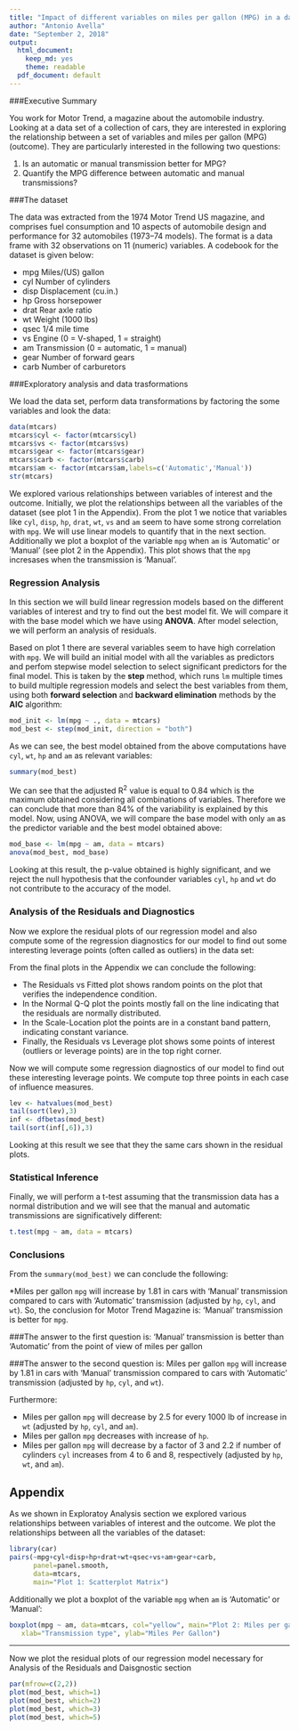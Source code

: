 ```yaml
---
title: "Impact of different variables on miles per gallon (MPG) in a data set of a collection of cars  "
author: "Antonio Avella"
date: "September 2, 2018"
output: 
  html_document:
    keep_md: yes
    theme: readable
  pdf_document: default
---
```



###Executive Summary

You work for Motor Trend, a magazine about the automobile industry. Looking at a data set of a collection of cars, they are interested in exploring the relationship between a set of variables and miles per gallon (MPG) (outcome). They are particularly interested in the following two questions:

1. Is an automatic or manual transmission better for MPG?
2. Quantify the MPG difference between automatic and manual transmissions?


###The dataset

The data was extracted from the 1974 Motor Trend US magazine, and comprises fuel consumption and 10 aspects of automobile design and performance for 32 automobiles (1973–74 models). The format is a data frame with 32 observations on 11 (numeric) variables. A codebook for the dataset is given below:

* mpg	 Miles/(US) gallon
* cyl	 Number of cylinders
* disp	 Displacement (cu.in.)
* hp	 Gross horsepower
* drat	 Rear axle ratio
* wt	 Weight (1000 lbs)
* qsec	 1/4 mile time
* vs	 Engine (0 = V-shaped, 1 = straight)
* am	 Transmission (0 = automatic, 1 = manual)
* gear	 Number of forward gears
* carb	 Number of carburetors


###Exploratory analysis and data trasformations

We load the data set, perform data transformations by factoring the some variables and look the data:

```r
data(mtcars)
mtcars$cyl <- factor(mtcars$cyl)
mtcars$vs <- factor(mtcars$vs)
mtcars$gear <- factor(mtcars$gear)
mtcars$carb <- factor(mtcars$carb)
mtcars$am <- factor(mtcars$am,labels=c('Automatic','Manual'))
str(mtcars)
```


We explored various relationships between variables of interest and the outcome. Initially, we plot the relationships between all the variables of the dataset (see plot 1 in the Appendix). From the plot 1 we notice that variables like <code>cyl</code>, <code>disp</code>, <code>hp</code>, <code>drat</code>, <code>wt</code>, <code>vs</code> and <code>am</code> seem to have some strong correlation with <code>mpg</code>. We will use linear models to quantify that in the next section. Additionally we plot a boxplot of the variable <code>mpg</code> when <code>am</code> is 'Automatic' or 'Manual' (see plot 2 in the Appendix). This plot shows that the <code>mpg</code> incresases when the transmission is 'Manual'.

### Regression Analysis

In this section we will build linear regression models based on the different variables of interest and try to find out the best model fit. We will compare it with the base model which we have using <b>ANOVA</b>. After model selection, we will perform an analysis of residuals.

Based on plot 1 there are several variables seem to have high correlation with <code>mpg</code>. We will build an initial model with all the variables as predictors and perfom stepwise model selection to select significant predictors for the final model. This is taken by the <b>step</b> method, which runs <code>lm</code> multiple times to build multiple regression models and select the best variables from them, using both <b>forward selection</b> and <b>backward elimination</b> methods by the <b>AIC</b> algorithm:

```r
mod_init <- lm(mpg ~ ., data = mtcars)
mod_best <- step(mod_init, direction = "both")

```

As we can see, the best model obtained from the above computations have <code>cyl</code>, <code>wt</code>, <code>hp</code> and <code>am</code> as relevant variables:

```r
summary(mod_best)
```
We can see that the adjusted R<sup>2</sup> value is equal to 0.84 which is the maximum obtained considering all combinations of variables. Therefore we can conclude that more than 84% of the variability is explained by this model. Now, using ANOVA, we will compare the base model with only <code>am</code> as the predictor variable and the best model obtained above:

```r
mod_base <- lm(mpg ~ am, data = mtcars)
anova(mod_best, mod_base)
```
Looking at this result, the p-value obtained is highly significant, and we reject the null hypothesis that the confounder variables <code>cyl</code>, <code>hp</code> and <code>wt</code> do not contribute to the accuracy of the model.

### Analysis of the Residuals and Diagnostics

Now we explore the residual plots of our regression model and also compute some of the regression diagnostics for our model to find out some interesting leverage points (often called as outliers) in the data set:

From the final plots in the Appendix we can conclude the following:

- The Residuals vs Fitted plot shows random points on the plot that verifies the independence condition.
- In the Normal Q-Q plot the points mostly fall on the line indicating that the residuals are normally distributed.
- In the Scale-Location plot the points are in a constant band pattern, indicating constant variance.
- Finally, the Residuals vs Leverage plot shows some points of interest (outliers or leverage points) are in the top right corner.

Now we will compute some regression diagnostics of our model to find out these interesting leverage points. We compute top three points in each case of influence measures.

```r
lev <- hatvalues(mod_best)
tail(sort(lev),3)
inf <- dfbetas(mod_best)
tail(sort(inf[,6]),3)
```
Looking at this result we see that they the same cars shown in the residual plots.

###  Statistical Inference

Finally, we will perform a t-test assuming that the transmission data has a normal distribution and we will see that the manual and automatic transmissions are significatively different:

```r
t.test(mpg ~ am, data = mtcars)
```

### Conclusions

From the <code>summary(mod_best)</code> we can conclude the following:

*Miles per gallon <code>mpg</code> will increase by 1.81 in cars with 'Manual' transmission compared to cars with 'Automatic' transmission (adjusted by <code>hp</code>, <code>cyl</code>, and <code>wt</code>). So, the conclusion for Motor Trend Magazine is: 'Manual' transmission is better for <code>mpg</code>.

###The answer to the first question is: 'Manual' transmission is better than 'Automatic' from the point of view of miles per gallon

###The answer to the second question is: Miles per gallon <code>mpg</code> will increase by 1.81 in cars with 'Manual' transmission compared to cars with 'Automatic' transmission (adjusted by <code>hp</code>, <code>cyl</code>, and <code>wt</code>). 

Furthermore:

* Miles per gallon <code>mpg</code> will decrease by 2.5  for every 1000 lb of increase in <code>wt</code> (adjusted by <code>hp</code>, <code>cyl</code>, and <code>am</code>).
* Miles per gallon <code>mpg</code> decreases with increase of <code>hp</code>.
* Miles per gallon <code>mpg</code> will decrease by a factor of 3 and 2.2 if number of cylinders <code>cyl</code> increases from 4 to 6 and 8, respectively (adjusted by <code>hp</code>, <code>wt</code>, and <code>am</code>).


## Appendix

As we shown in Exploratoy Analysis section we explored various relationships between variables of interest and the outcome. We plot the relationships between all the variables of the dataset:

```r
library(car)
pairs(~mpg+cyl+disp+hp+drat+wt+qsec+vs+am+gear+carb,
      panel=panel.smooth,
      data=mtcars,
      main="Plot 1: Scatterplot Matrix")
```


Additionally we plot a boxplot of the variable <code>mpg</code> when <code>am</code> is 'Automatic' or 'Manual':

```r
boxplot(mpg ~ am, data=mtcars, col="yellow", main="Plot 2: Miles per gallon by Transmission type",
   xlab="Transmission type", ylab="Miles Per Gallon") 
```

---

Now we plot the residual plots of our regression model necessary for Analysis of the Residuals and Daisgnostic section


```r
par(mfrow=c(2,2)) 
plot(mod_best, which=1) 
plot(mod_best, which=2) 
plot(mod_best, which=3) 
plot(mod_best, which=5) 
``` 
